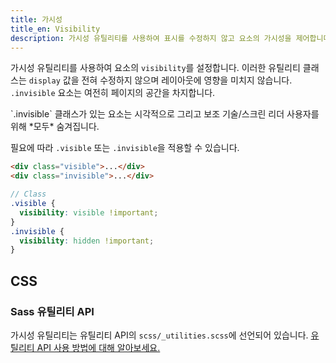 ```yaml
---
title: 가시성
title_en: Visibility
description: 가시성 유틸리티를 사용하여 표시를 수정하지 않고 요소의 가시성을 제어합니다.
---
```

가시성 유틸리티를 사용하여 요소의 `visibility`를 설정합니다. 이러한 유틸리티 클래스는 `display` 값을 전혀 수정하지 않으며 레이아웃에 영향을 미치지 않습니다. `.invisible` 요소는 여전히 페이지의 공간을 차지합니다.

<Callout type="warning">
`.invisible` 클래스가 있는 요소는 시각적으로 그리고 보조 기술/스크린 리더 사용자를 위해 *모두* 숨겨집니다.
</Callout>

필요에 따라 `.visible` 또는 `.invisible`을 적용할 수 있습니다.

```html
<div class="visible">...</div>
<div class="invisible">...</div>
```

```scss
// Class
.visible {
  visibility: visible !important;
}
.invisible {
  visibility: hidden !important;
}
```

## CSS

### Sass 유틸리티 API

가시성 유틸리티는 유틸리티 API의 `scss/_utilities.scss`에 선언되어 있습니다. [유틸리티 API 사용 방법에 대해 알아보세요.]([[docsref:/utilities/api#using-the-api]])

<ScssDocs name="utils-visibility" file="scss/_utilities.scss" />
